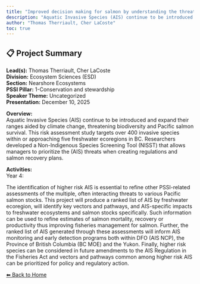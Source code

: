 ---
title: "Improved decision making for salmon by understanding the threats of freshwater Aquatic Invasive Species both now and in the future"
description: "Aquatic Invasive Species (AIS) continue to be introduced and expand their ranges aided by climate change, threatening biodiversity and Pacific salmon survival. This risk assessment study targets over 400 invasive species within or approaching five freshwater ecoregions in BC. Researchers developed a Non-Indigenous Species Screening Tool (NISST) that allows managers to prioritize the (AIS) threats when creating regulations and salmon recovery plans."
author: "Thomas Therriault, Cher LaCoste"
toc: true
---

## 📋 Project Summary

**Lead(s):** Thomas Therriault, Cher LaCoste  
**Division:** Ecosystem Sciences (ESD)  
**Section:** Nearshore Ecosystems  
**PSSI Pillar:** 1-Conservation and stewardship  
**Speaker Theme:** Uncategorized  
**Presentation:** December 10, 2025  

**Overview:**  
Aquatic Invasive Species (AIS) continue to be introduced and expand their ranges aided by climate change, threatening biodiversity and Pacific salmon survival. This risk assessment study targets over 400 invasive species within or approaching five freshwater ecoregions in BC. Researchers developed a Non-Indigenous Species Screening Tool (NISST) that allows managers to prioritize the (AIS) threats when creating regulations and salmon recovery plans.   

**Activities:**  
Year 4:
The identification of higher risk AIS is essential to refine other PSSI-related assessments of the multiple, often interacting threats to various Pacific salmon stocks.  This project will produce a ranked list of AIS by freshwater ecoregion, will identify key vectors and pathways, and AIS-specific impacts to freshwater ecosystems and salmon stocks specifically.  Such information can be used to refine estimates of salmon mortality, recovery or productivity thus improving fisheries management for salmon.  Further, the ranked list of AIS generated through these assessments will inform AIS monitoring and early detection programs both within DFO (AIS NCP), the Province of British Columbia (BC MOE) and the Yukon.  Finally, higher risk species can be considered in future amendments to the AIS Regulation in the Fisheries Act and vectors and pathways common among higher risk AIS can be prioritized for policy and regulatory action.

[⬅ Back to Home](../index.qmd)
